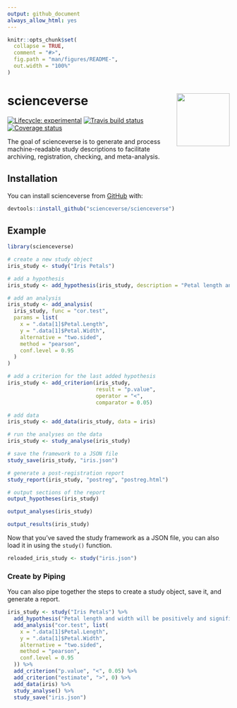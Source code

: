 ```yaml
---
output: github_document
always_allow_html: yes
---
```


<!-- README.md is generated from README.Rmd. Please edit that file -->

```r
knitr::opts_chunk$set(
  collapse = TRUE,
  comment = "#>",
  fig.path = "man/figures/README-",
  out.width = "100%"
)
```

# scienceverse <img src="man/figures/README-logo.png" align="right" alt="" width="120" />

<!-- badges: start -->
[![Lifecycle: experimental](https://img.shields.io/badge/lifecycle-experimental-orange.svg)](https://www.tidyverse.org/lifecycle/#experimental)
[![Travis build status](https://travis-ci.org/scienceverse/scienceverse?branch=master)](https://travis-ci.org/scienceverse/scienceverse)
[![Coverage status](https://codecov.io/gh/debruine/faux/branch/master/graph/badge.svg)](https://codecov.io/github/scienceverse/scienceverse?branch=master)
<!-- badges: end -->

The goal of scienceverse is to generate and process machine-readable study descriptions to facilitate archiving, registration, checking, and meta-analysis.

## Installation

You can install scienceverse from [GitHub](https://github.com/scienceverse/scienceverse) with:

``` r
devtools::install_github("scienceverse/scienceverse")
```
## Example

```r
library(scienceverse)
```

```r
# create a new study object
iris_study <- study("Iris Petals")

# add a hypothesis
iris_study <- add_hypothesis(iris_study, description = "Petal length and width will be significantly correlated")

# add an analysis
iris_study <- add_analysis(
  iris_study, func = "cor.test", 
  params = list(
    x = ".data[1]$Petal.Length",
    y = ".data[1]$Petal.Width",
    alternative = "two.sided",
    method = "pearson",
    conf.level = 0.95
  )
)

# add a criterion for the last added hypothesis
iris_study <- add_criterion(iris_study, 
                            result = "p.value", 
                            operator = "<", 
                            comparator = 0.05)

# add data
iris_study <- add_data(iris_study, data = iris)

# run the analyses on the data
iris_study <- study_analyse(iris_study)

# save the framework to a JSON file
study_save(iris_study, "iris.json")
```

```r
# generate a post-registration report
study_report(iris_study, "postreg", "postreg.html")
```

```r
# output sections of the report
output_hypotheses(iris_study) 
```

```r
output_analyses(iris_study) 
```

```r
output_results(iris_study)
```


Now that you've saved the study framework as a JSON file, you can also load it in using the `study()` function.

```r
reloaded_iris_study <- study("iris.json")
```



### Create by Piping

You can also pipe together the steps to create a study object, save it, and generate a report.

```r
iris_study <- study("Iris Petals") %>%
  add_hypothesis("Petal length and width will be positively and significantly correlated") %>%
  add_analysis("cor.test", list(
    x = ".data[1]$Petal.Length",
    y = ".data[1]$Petal.Width",
    alternative = "two.sided",
    method = "pearson",
    conf.level = 0.95
  )) %>%
  add_criterion("p.value", "<", 0.05) %>%
  add_criterion("estimate", ">", 0) %>%
  add_data(iris) %>%
  study_analyse() %>%
  study_save("iris.json")
```



